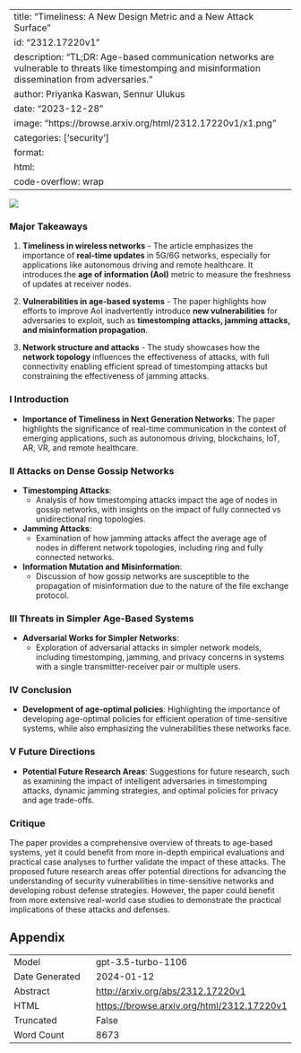
---
title: "Timeliness: A New Design Metric and a New Attack Surface"
id: "2312.17220v1"
description: "TL;DR: Age-based communication networks are vulnerable to threats like timestomping and misinformation dissemination from adversaries."
author: Priyanka Kaswan, Sennur Ulukus
date: "2023-12-28"
image: "https://browse.arxiv.org/html/2312.17220v1/x1.png"
categories: ['security']
format:
  html:
    code-overflow: wrap
---

![](https://browse.arxiv.org/html/2312.17220v1/x1.png)

### Major Takeaways

1. **Timeliness in wireless networks** - The article emphasizes the importance of **real-time updates** in 5G/6G networks, especially for applications like autonomous driving and remote healthcare. It introduces the **age of information (AoI)** metric to measure the freshness of updates at receiver nodes.

2. **Vulnerabilities in age-based systems** - The paper highlights how efforts to improve AoI inadvertently introduce **new vulnerabilities** for adversaries to exploit, such as **timestomping attacks, jamming attacks, and misinformation propagation**.

3. **Network structure and attacks** - The study showcases how the **network topology** influences the effectiveness of attacks, with full connectivity enabling efficient spread of timestomping attacks but constraining the effectiveness of jamming attacks.

### I Introduction

- **Importance of Timeliness in Next Generation Networks**: The paper highlights the significance of real-time communication in the context of emerging applications, such as autonomous driving, blockchains, IoT, AR, VR, and remote healthcare.

### II Attacks on Dense Gossip Networks

- **Timestomping Attacks**:
  - Analysis of how timestomping attacks impact the age of nodes in gossip networks, with insights on the impact of fully connected vs unidirectional ring topologies.

- **Jamming Attacks**:
  - Examination of how jamming attacks affect the average age of nodes in different network topologies, including ring and fully connected networks.

- **Information Mutation and Misinformation**:
  - Discussion of how gossip networks are susceptible to the propagation of misinformation due to the nature of the file exchange protocol.

### III Threats in Simpler Age-Based Systems

- **Adversarial Works for Simpler Networks**:
  - Exploration of adversarial attacks in simpler network models, including timestomping, jamming, and privacy concerns in systems with a single transmitter-receiver pair or multiple users.

### IV Conclusion

- **Development of age-optimal policies**: Highlighting the importance of developing age-optimal policies for efficient operation of time-sensitive systems, while also emphasizing the vulnerabilities these networks face.

### V Future Directions

- **Potential Future Research Areas**: Suggestions for future research, such as examining the impact of intelligent adversaries in timestomping attacks, dynamic jamming strategies, and optimal policies for privacy and age trade-offs.

### Critique

The paper provides a comprehensive overview of threats to age-based systems, yet it could benefit from more in-depth empirical evaluations and practical case analyses to further validate the impact of these attacks. The proposed future research areas offer potential directions for advancing the understanding of security vulnerabilities in time-sensitive networks and developing robust defense strategies. However, the paper could benefit from more extensive real-world case studies to demonstrate the practical implications of these attacks and defenses.

## Appendix

|          |          |
|----------|----------|
| Model     | gpt-3.5-turbo-1106       |
| Date Generated     | 2024-01-12       |
| Abstract | [http://arxiv.org/abs/2312.17220v1](http://arxiv.org/abs/2312.17220v1)        |
| HTML     | [https://browse.arxiv.org/html/2312.17220v1](https://browse.arxiv.org/html/2312.17220v1)       |
| Truncated       | False       |
| Word Count       | 8673       |